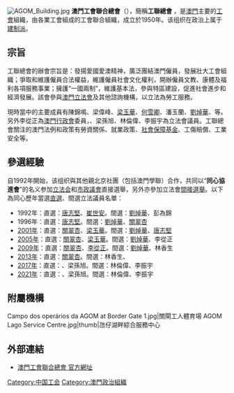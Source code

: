 {{Infobox Political party
|country = 澳门
|party_name = 澳門工會聯合總會
|native_name = Federação das Associações dos Operários de Macau
|leader1_title = 會長
|leader1_name = 何雪卿
|leader2_title = 理事長
|leader2_name = 李從正
|colorcode = {{Party meta/color/澳門工會聯合總會}}
|foundation = 1950年1月20日
|总部=沙梨頭海邊街2-6號工聯大廈
|international = 
|national = [[澳門建制派|建制派]]
|ideology = [[中国特色社会主义|中国特色社会主义]]
|position = [[中间派|中间]]
|seats1_title = [[澳門立法會|立法会]]
|seats1 = {{Infobox political party/seats|4|33|hex=#E42721}}
|colours = [[红色|红色]]
|website = {{url|www.faom.org.mo}}
|logo=FAO de Macau.png|logo_size=140}}
[[File:AGOM_Building.jpg|thumb]]
'''澳門工會聯合總會'''{{OMB}}（{{lang-pt|Federação das Associações dos Operários de Macau}}），簡稱'''工聯總會''' ，是[[澳門|澳門]]主要的[[工會|工會]]組織，由各業工會組成的工會聯合組織，成立於1950年。该组织在政治上属于[[建制派_(澳门)|建制派]]。

== 宗旨 ==
工聯總會的辦會宗旨是：發揚愛國愛澳精神，廣泛團結澳門僱員，發展壯大工會組織；爭取和維護僱員合法權益，維護僱員社會文化權利，開辦僱員文教、康體及福利各項服務事業；擁護“一國兩制”，維護基本法，參與特區建設，促進社會進步和經濟發展。該會參與[[澳門立法會|澳門立法會]]及其他諮詢機構，以立法為勞工服務。

現時當中的主要成員有陳錦鳴、梁偉峰、[[梁玉華|梁玉華]]、[[何雪卿|何雪卿]]、潘玉蘭、[[劉焯華|劉焯華]]、等。另外李從正為[[澳門行政會|澳門行政會]]委員，{{tsl|yue|李靜儀 (議員)|李靜儀 (議員)|李靜儀}}、梁孫旭、林倫偉、李振宇為立法會議員。工聯總會關注的澳門法例和政策有勞資關係、就業政策、[[社會保障基金|社會保障基金]]、工傷賠償、工業安全等。

== 參選經驗 ==
自1992年開始，该组织與其他親北京社團（包括澳門學聯）合作，共同以“'''同心協進會'''”的名义参加[[澳门立法会|立法会]]和[[澳門市政廳|市政議會]]直接選舉，另外亦參加立法會[[間接選舉|間接選舉]]。以下為同心歷年當選[[直選|直選]]、間選立法議員名單：
*1992年：直選：[[唐志堅|唐志堅]]、[[崔世安|崔世安]]。間選：[[劉焯華|劉焯華]]、彭為錦
*1996年：直選：[[唐志堅|唐志堅]]。間選：[[劉焯華|劉焯華]]、[[關翠杏|關翠杏]]
*[[2001年澳門立法會選舉|2001年]]：直選：[[關翠杏|關翠杏]]、[[梁玉華|梁玉華]]。間選：[[劉焯華|劉焯華]]、[[唐志堅|唐志堅]]
*[[2005年澳門立法會選舉|2005年]]：直選：[[關翠杏|關翠杏]]、[[梁玉華|梁玉華]]。間選：[[劉焯華|劉焯華]]、李從正
*[[2009年澳門立法會選舉|2009年]]：直選：[[關翠杏|關翠杏]]、[[李從正|李從正]]。間選：[[劉焯華|劉焯華]]、林香生
*[[2013年澳門立法會選舉|2013年]]：直選：[[關翠杏|關翠杏]]。間選：林香生、{{tsl|yue|李靜儀 (議員)|李靜儀 (議員)|李靜儀}}
*[[2017年澳門立法會選舉|2017年]]：直選：{{tsl|yue|李靜儀 (議員)|李靜儀 (議員)|李靜儀}}、梁孫旭。間選：林倫偉、李振宇
*[[2021年澳門立法會選舉|2021年]]：直選：{{tsl|yue|李靜儀 (議員)|李靜儀 (議員)|李靜儀}}、梁孫旭。間選：林倫偉、李振宇

==附屬機構==
<gallery>
Campo dos operários da AGOM at Border Gate 1.jpg|關閘工人體育場
AGOM Lago Service Centre.jpg|thumb|氹仔湖畔綜合服務中心
</gallery>

== 外部連結 ==
* [http://www.faom.org.mo/ 澳門工會聯合總會 官方網址] {{Wayback|url=http://www.faom.org.mo/ |date=20080705191345 }}
{{澳門政治團體}}

[[Category:中国工会|Category:中国工会]]
[[Category:澳門政治組織|Category:澳門政治組織]]